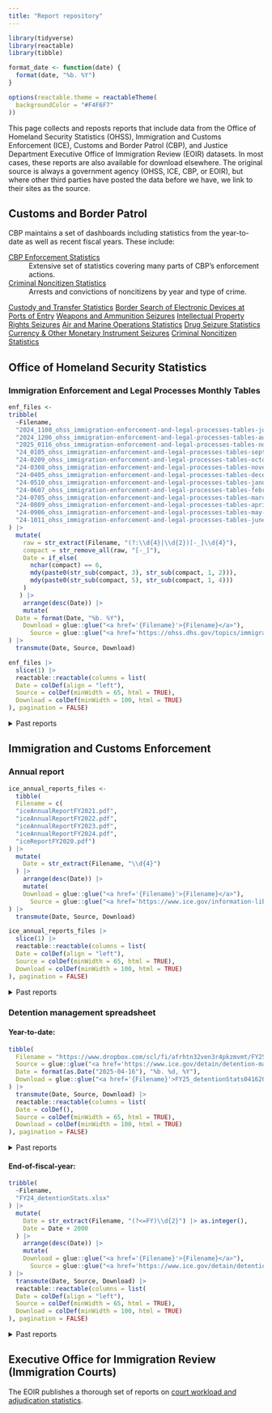 ```yaml
---
title: "Report repository"
---
```


```r
library(tidyverse)
library(reactable)
library(tibble)

format_date <- function(date) {
  format(date, "%b. %Y")
}

options(reactable.theme = reactableTheme(
  backgroundColor = "#F4F6F7"
))
```

This page collects and reposts reports that include data from the Office of Homeland Security Statistics (OHSS), Immigration and Customs Enforcement (ICE), Customs and Border Patrol (CBP), and Justice Department Executive Office of Immigration Review (EOIR) datasets. In most cases, these reports are also available for download elsewhere. The original source is always a government agency (OHSS, ICE, CBP, or EOIR), but where other third parties have posted the data before we have, we link to their sites as the source.

## Customs and Border Patrol 

CBP maintains a set of dashboards including statistics from the year-to-date as well as recent fiscal years. These include:

[CBP Enforcement Statistics](https://www.cbp.gov/newsroom/stats/cbp-enforcement-statistics)
: Extensive set of statistics covering many parts of CBP's enforcement actions.

[Criminal Noncitizen Statistics](https://www.cbp.gov/newsroom/stats/cbp-enforcement-statistics/criminal-noncitizen-statistics)
: Arrests and convictions of noncitizens by year and type of crime. 

[Custody and Transfer Statistics](https://www.cbp.gov/newsroom/stats/custody-and-transfer-statistics)
[Border Search of Electronic Devices at Ports of Entry](https://www.cbp.gov/travel/cbp-search-authority/border-search-electronic-devices)
[Weapons and Ammunition Seizures](https://www.cbp.gov/newsroom/stats/weapons-and-ammunition-seizures)
[Intellectual Property Rights Seizures](https://www.cbp.gov/newsroom/stats/intellectual-property-rights-ipr-seizures)
[Air and Marine Operations Statistics](https://www.cbp.gov/newsroom/stats/cbp-enforcement-statistics/air-and-marine-operations-statistics)
[Drug Seizure Statistics](https://www.cbp.gov/newsroom/stats/drug-seizure-statistics)
[Currency & Other Monetary Instrument Seizures](https://www.cbp.gov/newsroom/stats/currency-other-monetary-instrument-seizures)
[Criminal Noncitizen Statistics](https://www.cbp.gov/newsroom/stats/cbp-enforcement-statistics/criminal-noncitizen-statistics)

## Office of Homeland Security Statistics

### Immigration Enforcement and Legal Processes Monthly Tables

```r
enf_files <- 
tribble(
  ~Filename, 
  "2024_1108_ohss_immigration-enforcement-and-legal-processes-tables-july-2024.xlsx",
  "2024_1206_ohss_immigration-enforcement-and-legal-processes-tables-august-2024.xlsx",
  "2025_0116_ohss_immigration-enforcement-and-legal-processes-tables-november-2024.xlsx",
  "24_0105_ohss_immigration-enforcement-and-legal-processes-tables-september-2023_v2.xlsx",
  "24-0209_ohss_immigration-enforcement-and-legal-processes-tables-october-2023_v2.xlsx",
  "24-0308_ohss_immigration-enforcement-and-legal-processes-tables-november-2023_2.xlsx",
  "24-0405_ohss_immigration-enforcement-and-legal-processes-tables-december-2023.xlsx",
  "24-0510_ohss_immigration-enforcement-and-legal-processes-tables-january-2024.xlsx",
  "24-0607_ohss_immigration-enforcement-and-legal-processes-tables-february-2024.xlsx",
  "24-0705_ohss_immigration-enforcement-and-legal-processes-tables-march-2024.xlsx",
  "24-0809_ohss_immigration-enforcement-and-legal-processes-tables-april-2024.xlsx",
  "24-0906_ohss_immigration-enforcement-and-legal-processes-tables-may-2024_v2.xlsx",
  "24-1011_ohss_immigration-enforcement-and-legal-processes-tables-june-2024_2.xlsx"
) |> 
  mutate(
    raw = str_extract(Filename, "(?:\\d{4}|\\d{2})[-_]\\d{4}"),
    compact = str_remove_all(raw, "[-_]"),
    Date = if_else(
      nchar(compact) == 6,
      mdy(paste0(str_sub(compact, 3), str_sub(compact, 1, 2))),
      mdy(paste0(str_sub(compact, 5), str_sub(compact, 1, 4)))
    )
   ) |> 
    arrange(desc(Date)) |> 
    mutate(
  Date = format(Date, "%b. %Y"),
    Download = glue::glue("<a href='{Filename}'>{Filename}</a>"),
      Source = glue::glue("<a href='https://ohss.dhs.gov/topics/immigration/immigration-enforcement/monthly-tables'>OHSS</a>")
) |> 
  transmute(Date, Source, Download)
```

```r
enf_files |> 
  slice(1) |> 
  reactable::reactable(columns = list(
  Date = colDef(align = "left"),
  Source = colDef(minWidth = 65, html = TRUE),
  Download = colDef(minWidth = 100, html = TRUE)
), pagination = FALSE)
```

<details>
<summary>Past reports</summary>

```r
enf_files |> 
  slice(-1) |> 
  reactable::reactable(columns = list(
  Date = colDef(align = "left"),
  Source = colDef(minWidth = 65, html = TRUE),
  Download = colDef(minWidth = 100, html = TRUE)
), pagination = FALSE)
```

</details>



## Immigration and Customs Enforcement

### Annual report

```r
ice_annual_reports_files <- 
  tibble(
  Filename = c(
  "iceAnnualReportFY2021.pdf",
  "iceAnnualReportFY2022.pdf",
  "iceAnnualReportFY2023.pdf",
  "iceAnnualReportFY2024.pdf",
  "iceReportFY2020.pdf")
) |> 
  mutate(
    Date = str_extract(Filename, "\\d{4}") 
  ) |> 
    arrange(desc(Date)) |> 
    mutate(
    Download = glue::glue("<a href='{Filename}'>{Filename}</a>"),
      Source = glue::glue("<a href='https://www.ice.gov/information-library/annual-report'>ICE</a>")
) |> 
  transmute(Date, Source, Download) 
```

```r
ice_annual_reports_files |> 
  slice(1) |> 
  reactable::reactable(columns = list(
  Date = colDef(align = "left"),
  Source = colDef(minWidth = 65, html = TRUE),
  Download = colDef(minWidth = 100, html = TRUE)
), pagination = FALSE)
```

<details>
<summary>Past reports</summary>

```r
ice_annual_reports_files |> 
  slice(-1) |> 
  reactable::reactable(columns = list(
  Date = colDef(align = "left"),
  Source = colDef(minWidth = 65, html = TRUE),
  Download = colDef(minWidth = 100, html = TRUE)
), pagination = FALSE)
```

</details>

### Detention management spreadsheet

#### Year-to-date:

```r
tibble(
  Filename = "https://www.dropbox.com/scl/fi/afrhtn32ven3r4pkzmvmt/FY25_detentionStats04162025.xlsx?rlkey=kuxbpcae0jdgamultzp0xai27&dl=1",
  Source = glue::glue("<a href='https://www.ice.gov/detain/detention-management'>ICE</a>"), 
  Date = format(as.Date("2025-04-16"), "%b. %d, %Y"),
  Download = glue::glue("<a href='{Filename}'>FY25_detentionStats04162025.xlsx</a>")
) |> 
  transmute(Date, Source, Download) |> 
  reactable::reactable(columns = list(
  Date = colDef(),
  Source = colDef(minWidth = 65, html = TRUE),
  Download = colDef(minWidth = 100, html = TRUE)
), pagination = FALSE)
```

<div style="margin-top: 0.5em;"></div>

<details>
<summary>Past reports</summary>

```r
tribble(
  ~Filename, 
  "FY25_detentionStats01032025.xlsx",
  "FY25_detentionStats01162025.xlsx",
  "FY25_detentionStats02032025.xlsx",
  "FY25_detentionStats02142025.xlsx",
  "FY25_detentionStats02272025.xlsx",
  "FY25_detentionStats03052025.xlsx",
  "FY25_detentionStats03142025.xlsx",
  "FY25_detentionStats03262025.xlsx",
  "FY25_detentionStats04162025.xlsx",
  "FY25_detentionStats11212024.xlsx",
  "FY25_detentionStats12112024.xlsx",
  "FY25_detentionStats12122024.xlsx",
  "FY25_detentionStats12182024.xlsx"
) |> 
  mutate(
    Date = str_extract(Filename, "\\d{8}(?=\\.xlsx)") |> mdy()
  ) |> 
    arrange(desc(Date)) |> 
    mutate(
  Date = format(Date, "%b. %d, %Y"),
    Download = glue::glue("<a href='{Filename}'>{Filename}</a>"),
      Source = glue::glue("<a href='https://www.ice.gov/detain/detention-management'>ICE</a>")
) |> 
  transmute(Date, Source, Download) |> 
  reactable::reactable(columns = list(
  Date = colDef(),
  Source = colDef(minWidth = 65, html = TRUE),
  Download = colDef(minWidth = 100, html = TRUE)
), pagination = FALSE)
```

</details>

#### End-of-fiscal-year:

```r
tribble(
  ~Filename, 
  "FY24_detentionStats.xlsx"
) |> 
  mutate(
    Date = str_extract(Filename, "(?<=FY)\\d{2}") |> as.integer(),
    Date = Date + 2000
  ) |> 
    arrange(desc(Date)) |> 
    mutate(
    Download = glue::glue("<a href='{Filename}'>{Filename}</a>"),
      Source = glue::glue("<a href='https://www.ice.gov/detain/detention-management'>ICE</a>")
) |> 
  transmute(Date, Source, Download) |> 
  reactable::reactable(columns = list(
  Date = colDef(align = "left"),
  Source = colDef(minWidth = 65, html = TRUE),
  Download = colDef(minWidth = 100, html = TRUE)
), pagination = FALSE)
```
<div style="margin-top: 0.5em;"></div>

<details>
<summary>Past reports</summary>

```r
tribble(
  ~Filename, 
    "FY19-detentionstats.xlsx",
  "FY20-detentionstats.xlsx",
  "FY21-detentionstats.xlsx",
  "FY22-detentionStats.xlsx",
  "FY23_detentionStats.xlsx"
) |> 
  mutate(
    Date = str_extract(Filename, "(?<=FY)\\d{2}") |> as.integer(),
    Date = Date + 2000
  ) |> 
    arrange(desc(Date)) |> 
    mutate(
    Download = glue::glue("<a href='{Filename}'>{Filename}</a>"),
      Source = glue::glue("<a href='https://www.ice.gov/detain/detention-management'>ICE</a>")
) |> 
  transmute(Date, Source, Download) |> 
  reactable::reactable(columns = list(
  Date = colDef(),
  Source = colDef(minWidth = 65, html = TRUE),
  Download = colDef(minWidth = 100, html = TRUE)
), pagination = FALSE)
```

</details>

<!-- ## Customs and Border Patrol -->

## Executive Office for Immigration Review<br>(Immigration Courts)

The EOIR publishes a thorough set of reports on [court workload and adjudication statistics](Workload and Adjudication Statistics).

